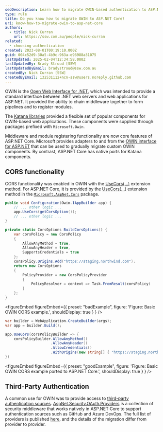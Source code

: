 ```yaml
---
seoDescription: Learn how to migrate OWIN-based authentication to ASP.NET Core for modern web applications.
type: rule
title: Do you know how to migrate OWIN to ASP.NET Core?
uri: know-how-to-migrate-owin-to-asp-net-core
authors:
  - title: Nick Curran
    url: https://ssw.com.au/people/nick-curran
related:
  - choosing-authentication
created: 2023-08-01T00:19:10.000Z
guid: 004c52d9-30a5-4b9c-963a-e93988a31075
lastUpdated: 2025-02-04T12:34:58.000Z
lastUpdatedBy: Brady Stroud [SSW]
lastUpdatedByEmail: bradystroud@ssw.com.au
createdBy: Nick Curran [SSW]
createdByEmail: 132531112+ncn-ssw@users.noreply.github.com
---
```

OWIN is the [Open Web Interface for .NET](http://owin.org/), which was intended to provide a standard interface between .NET web servers and web applications for ASP.NET. It provided the ability to chain middleware together to form pipelines and to register modules.

The [Katana libraries](https://github.com/aspnet/AspNetKatana/) provided a flexible set of popular components for OWIN-based web applications. These components were supplied through packages prefixed with `Microsoft.Owin`.

Middleware and module registering functionality are now core features of ASP.NET Core. Microsoft provides adapters to and from the [OWIN interface for ASP.NET](https://learn.microsoft.com/en-us/aspnet/core/fundamentals/owin?view=aspnetcore-7.0) that can be used to gradually migrate custom OWIN components. By contrast, ASP.NET Core has native ports for Katana components.

## CORS functionality

CORS functionality was enabled in OWIN with the [UseCors(...)](https://learn.microsoft.com/en-us/previous-versions/aspnet/mt181143(v=vs.113)) extension method. For ASP.NET Core, it is provided by the [UseCors(...)](https://learn.microsoft.com/en-us/dotnet/api/microsoft.aspnetcore.builder.corsmiddlewareextensions.usecors?view=aspnetcore-7.0#microsoft-aspnetcore-builder-corsmiddlewareextensions-usecors(microsoft-aspnetcore-builder-iapplicationbuilder)) extension method in the [`Microsoft.AspNet.Cors`](https://www.nuget.org/packages/Microsoft.AspNet.Cors) package.

```cs
public void Configuration(Owin.IAppBuilder app) {
    // ... other logic ...
    app.UseCors(getCorsOption());
    // ... other logic ...
}

private static CorsOptions BuildCorsOptions() {
    var corsPolicy = new CorsPolicy
    {
        AllowAnyMethod = true,
        AllowAnyHeader = true,
        SupportsCredentials = true
    };
    corsPolicy.Origins.Add("https://staging.northwind.com");
    return new CorsOptions
    {
        PolicyProvider = new CorsPolicyProvider
        {
            PolicyResolver = context => Task.FromResult(corsPolicy)
        }
    };
}
```

<figureEmbed figureEmbed={{
  preset: "badExample",
  figure: 'Figure: Basic OWIN CORS example.',
  shouldDisplay: true
} } />


```cs
var builder = WebApplication.CreateBuilder(args);
var app = builder.Build();

app.UseCors(corsPolicyBuilder => {
    corsPolicyBuilder.AllowAnyMethod()
                     .AllowAnyHeader()
                     .AllowCredentials()
                     .WithOrigins(new string[] { "https://staging.northwind.com" });
})
```

<figureEmbed figureEmbed={{
  preset: "goodExample",
  figure: 'Figure: Basic OWIN CORS example ported to ASP.NET Core.',
  shouldDisplay: true
} } />


## Third-Party Authentication

A common use for OWIN was to provide access to [third-party authentication sources](/choosing-authentication/). [AspNet.Security.OAuth.Providers](https://github.com/aspnet-contrib/AspNet.Security.OAuth.Providers) is a collection of security middleware that works natively in ASP.NET Core to support authentication sources such as GitHub and Azure DevOps. The full list of providers is published [here](https://github.com/aspnet-contrib/AspNet.Security.OAuth.Providers#providers), and the details of the migration differ from provider to provider.
